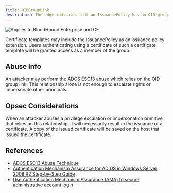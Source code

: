 ```yaml
---
title: OIDGroupLink
description: The edge indicates that an IssuancePolicy has an OID group link to a group.
---
```

<img noZoom src="/assets/enterprise-AND-community-edition-pill-tag.svg" alt="Applies to BloodHound Enterprise and CE"/>

Certificate templates may include the IssuancePolicy as an issuance policy extension. Users authenticating using a certificate of such a certificate template will be granted access as a member of the group.

Abuse Info
-----------

An attacker may perform the ADCS ESC13 abuse which relies on the OID group link. This relationship alone is not enough to escalate rights or impersonate other principals.

Opsec Considerations
---------------------

When an attacker abuses a privilege escalation or impersonation primitive that relies on this relationship, it will necessarily result in the issuance of a certificate. A copy of the issued certificate will be saved on the host that issued the certificate.

References
----------

* [ADCS ESC13 Abuse Technique](https://posts.specterops.io/adcs-esc13-abuse-technique-fda4272fbd53)
* [Authentication Mechanism Assurance for AD DS in Windows Server 2008 R2 Step-by-Step Guide](https://learn.microsoft.com/en-us/previous-versions/windows/it-pro/windows-server-2008-R2-and-2008/dd378897(v=ws.10)?redirectedfrom=MSDN)
* [Use Authentication Mechanism Assurance (AMA) to secure administrative account login](https://www.gradenegger.eu/en/using-authentication-mechanism-assurance-ama-to-secure-the-login-of-administrative-accounts/)
